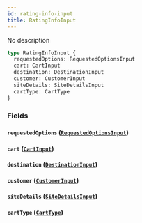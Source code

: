 ```yaml
---
id: rating-info-input
title: RatingInfoInput
---
```


No description

```graphql
type RatingInfoInput {
  requestedOptions: RequestedOptionsInput
  cart: CartInput
  destination: DestinationInput
  customer: CustomerInput
  siteDetails: SiteDetailsInput
  cartType: CartType
}
```

### Fields

#### `requestedOptions` ([`RequestedOptionsInput`](../../rate-service/inputs/requested-options-input))

#### `cart` ([`CartInput`](../../rate-service/inputs/cart-input))

#### `destination` ([`DestinationInput`](../../rate-service/inputs/destination-input))

#### `customer` ([`CustomerInput`](../../rate-service/inputs/customer-input))

#### `siteDetails` ([`SiteDetailsInput`](../../rate-service/inputs/site-details-input))

#### `cartType` ([`CartType`](../../rate-service/enums/cart-type))
